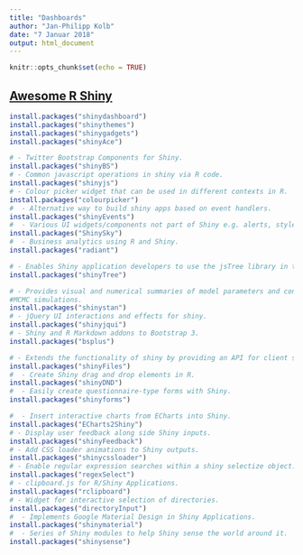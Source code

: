 ```yaml
---
title: "Dashboards"
author: "Jan-Philipp Kolb"
date: "7 Januar 2018"
output: html_document
---
```


```r
knitr::opts_chunk$set(echo = TRUE)
```

## [Awesome R Shiny](https://github.com/grabear/awesome-rshiny)


```r
install.packages("shinydashboard")
install.packages("shinythemes")
install.packages("shinygadgets")
install.packages("shinyAce")
```

```r
# - Twitter Bootstrap Components for Shiny.
install.packages("shinyBS")
# - Common javascript operations in shiny via R code.
install.packages("shinyjs")
# - Colour picker widget that can be used in different contexts in R.
install.packages("colourpicker")
#  - Alternative way to build shiny apps based on event handlers.
install.packages("shinyEvents")
#  - Various UI widgets/components not part of Shiny e.g. alerts, styled buttons.
install.packages("ShinySky")
#  - Business analytics using R and Shiny.
install.packages("radiant")

# - Enables Shiny application developers to use the jsTree library in their applications.
install.packages("shinyTree")

# - Provides visual and numerical summaries of model parameters and convergence diagnostics for 
#MCMC simulations.
install.packages("shinystan")
# - jQuery UI interactions and effects for shiny.
install.packages("shinyjqui")
# - Shiny and R Markdown addons to Bootstrap 3.
install.packages("bsplus")

# - Extends the functionality of shiny by providing an API for client side access to the server file system.
install.packages("shinyFiles")
#  - Create Shiny drag and drop elements in R.
install.packages("shinyDND")
#  - Easily create questionnaire-type forms with Shiny.
install.packages("shinyforms")

#  - Insert interactive charts from ECharts into Shiny.
install.packages("ECharts2Shiny")
# - Display user feedback along side Shiny inputs.
install.packages("shinyFeedback")
# - Add CSS loader animations to Shiny outputs.
install.packages("shinycssloader")
# - Enable regular expression searches within a shiny selectize object.
install.packages("regexSelect")
# - clipboard.js for R/Shiny Applications.
install.packages("rclipboard")
# - Widget for interactive selection of directories.
install.packages("directoryInput")
#  - Implements Google Material Design in Shiny Applications.
install.packages("shinymaterial")
#  - Series of Shiny modules to help Shiny sense the world around it.
install.packages("shinysense")
```

